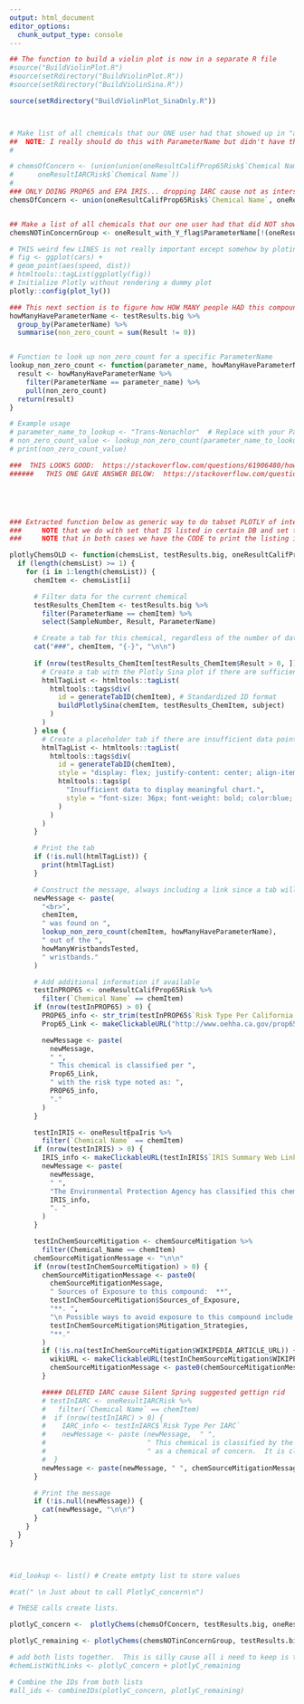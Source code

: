 ```yaml
---
output: html_document
editor_options: 
  chunk_output_type: console
---
```



```r
## The function to build a violin plot is now in a separate R file
#source("BuildViolinPlot.R")
#source(setRdirectory("BuildViolinPlot.R"))
#source(setRdirectory("BuildViolinSina.R"))

source(setRdirectory("BuildViolinPlot_SinaOnly.R"))



# Make list of all chemicals that our ONE user had that showed up in "any" of the databases
##  NOTE: I really should do this with ParameterName but didn't have that  handy... should fix
#

# chemsOfConcern <- (union(union(oneResultCalifProp65Risk$`Chemical Name`,oneResultEpaIris$`Chemical Name`),
#      oneResultIARCRisk$`Chemical Name`))
#
### ONLY DOING PROP65 and EPA IRIS... dropping IARC cause not as interseting?
chemsOfConcern <- union(oneResultCalifProp65Risk$`Chemical Name`, oneResultEpaIris$`Chemical Name`)


## Make a list of all chemicals that our one user had that did NOT show up in any of the databases x
chemsNOTinConcernGroup <- oneResult_with_Y_flag$ParameterName[!(oneResult_with_Y_flag$ParameterName %in% chemsOfConcern)]
```


```r
# THIS weird few LINES is not really important except somehow by ploting, but not including (include=FALSE) this enables the rest to work?
# fig <- ggplot(cars) +
# geom_point(aes(speed, dist))
# htmltools::tagList(ggplotly(fig))
# Initialize Plotly without rendering a dummy plot
plotly::config(plot_ly())

### This next section is to figure how HOW MANY people HAD this compound and how many didn't
howManyHaveParameterName <- testResults.big %>%
  group_by(ParameterName) %>%
  summarise(non_zero_count = sum(Result != 0))


# Function to look up non_zero_count for a specific ParameterName
lookup_non_zero_count <- function(parameter_name, howManyHaveParameterName) {
  result <- howManyHaveParameterName %>%
    filter(ParameterName == parameter_name) %>%
    pull(non_zero_count)
  return(result)
}

# Example usage
# parameter_name_to_lookup <- "Trans-Nonachlor"  # Replace with your ParameterID
# non_zero_count_value <- lookup_non_zero_count(parameter_name_to_lookup, howManyHaveParameterName)
# print(non_zero_count_value)

###  THIS LOOKS GOOD:  https://stackoverflow.com/questions/61906480/how-to-display-ggplotly-plots-with-dynamically-created-tabs-and-for-loops
######   THIS ONE GAVE ANSWER BELOW:  https://stackoverflow.com/questions/61906480/how-to-display-ggplotly-plots-with-dynamically-created-tabs-and-for-loops





### Extracted function below as generic way to do tabset PLOTLY of interact plots
###     NOTE that we do with set that IS listed in certain DB and set that ISN"T but ...that is an artifical split we could just collapse them
###     NOTE that in both cases we have the CODE to print the listing in those database... BUT.... it never gets hit if it's not there!

plotlyChemsOLD <- function(chemsList, testResults.big, oneResultCalifProp65Risk, oneResultEpaIris, oneResultIARCRisk, chemSourceMitigation, subject, howManyHaveParameterName, howManyWristbandsTested) {
  if (length(chemsList) >= 1) {
    for (i in 1:length(chemsList)) {
      chemItem <- chemsList[i]

      # Filter data for the current chemical
      testResults_ChemItem <- testResults.big %>%
        filter(ParameterName == chemItem) %>%
        select(SampleNumber, Result, ParameterName)

      # Create a tab for this chemical, regardless of the number of datapoints
      cat("###", chemItem, "{-}", "\n\n")
      
      if (nrow(testResults_ChemItem[testResults_ChemItem$Result > 0, ]) > 1) {
        # Create a tab with the Plotly Sina plot if there are sufficient data points
        htmlTagList <- htmltools::tagList(
          htmltools::tags$div(
            id = generateTabID(chemItem), # Standardized ID format
            buildPlotlySina(chemItem, testResults_ChemItem, subject)
          )
        )
      } else {
        # Create a placeholder tab if there are insufficient data points
        htmlTagList <- htmltools::tagList(
          htmltools::tags$div(
            id = generateTabID(chemItem),
            style = "display: flex; justify-content: center; align-items: center; height: 100%; padding: 50px; text-align: center;",
            htmltools::tags$p(
              "Insufficient data to display meaningful chart.",
              style = "font-size: 36px; font-weight: bold; color:blue; margin: 50px 0;"
            )
          )
        )
      }

      # Print the tab
      if (!is.null(htmlTagList)) {
        print(htmlTagList)
      }

      # Construct the message, always including a link since a tab will always exist
      newMessage <- paste(
        "<br>",
        chemItem, 
        " was found on ",
        lookup_non_zero_count(chemItem, howManyHaveParameterName),
        " out of the ",
        howManyWristbandsTested,
        " wristbands."
      )

      # Add additional information if available
      testInPROP65 <- oneResultCalifProp65Risk %>%
        filter(`Chemical Name` == chemItem)
      if (nrow(testInPROP65) > 0) {
        PROP65_info <- str_trim(testInPROP65$`Risk Type Per California Prop 65`)
        Prop65_Link <- makeClickableURL("http://www.oehha.ca.gov/prop65.html", "California Proposition 65")

        newMessage <- paste(
          newMessage,
          " ",
          " This chemical is classified per ",
          Prop65_Link,
          " with the risk type noted as: ",
          PROP65_info,
          "."
        )
      }

      testInIRIS <- oneResultEpaIris %>%
        filter(`Chemical Name` == chemItem)
      if (nrow(testInIRIS) > 0) {
        IRIS_info <- makeClickableURL(testInIRIS$`IRIS Summary Web Link`, "chemical of interest")
        newMessage <- paste(
          newMessage,
          " ",
          "The Environmental Protection Agency has classified this chemical as a ",
          IRIS_info,
          ". "
        )
      }

      testInChemSourceMitigation <- chemSourceMitigation %>%
        filter(Chemical_Name == chemItem)
      chemSourceMitigationMessage <- "\n\n"
      if (nrow(testInChemSourceMitigation) > 0) {
        chemSourceMitigationMessage <- paste0(
          chemSourceMitigationMessage,
          " Sources of Exposure to this compound:  **",
          testInChemSourceMitigation$Sources_of_Exposure,
          "**. ",
          "\n Possible ways to avoid exposure to this compound include: **",
          testInChemSourceMitigation$Mitigation_Strategies,
          "**."
        )
        if (!is.na(testInChemSourceMitigation$WIKIPEDIA_ARTICLE_URL)) {
          wikiURL <- makeClickableURL(testInChemSourceMitigation$WIKIPEDIA_ARTICLE_URL, "Wiki")
          chemSourceMitigationMessage <- paste0(chemSourceMitigationMessage, " Additional information: ", wikiURL)
        }

        ##### DELETED IARC cause Silent Spring suggested gettign rid
        # testInIARC <- oneResultIARCRisk %>%
        #   filter(`Chemical Name` == chemItem)
        #  if (nrow(testInIARC) > 0) {
        #    IARC_info <- testInIARC$`Risk Type Per IARC`
        #    newMessage <- paste (newMessage,  " ",
        #                         " This chemical is classified by the International Agency for the Research on Cancer ",
        #                         " as a chemical of concern.  It is classified as: ",  IARC_info,".")
        #  }
        newMessage <- paste(newMessage, " ", chemSourceMitigationMessage)
      }

      # Print the message
      if (!is.null(newMessage)) {
        cat(newMessage, "\n\n")
      }
    }
  }
}




```


```r

#id_lookup <- list() # Create emtpty list to store values

#cat(" \n Just about to call PlotlyC_concern\n")

# THESE calls create lists.

plotlyC_concern <-  plotlyChems(chemsOfConcern, testResults.big, oneResultCalifProp65Risk, oneResultEpaIris, oneResultIARCRisk, chemSourceMitigation  , subject, howManyHaveParameterName, howManyWristbandsTested)

plotlyC_remaining <- plotlyChems(chemsNOTinConcernGroup, testResults.big, oneResultCalifProp65Risk, oneResultEpaIris, oneResultIARCRisk, chemSourceMitigation, subject, howManyHaveParameterName, howManyWristbandsTested)

# add both lists together.  This is silly cause all i need to keep is the IDs but... for now i'm keeping all
#chemListWithLinks <- plotlyC_concern + plotlyC_remaining

# Combine the IDs from both lists
#all_ids <- combineIDs(plotlyC_concern, plotlyC_remaining)


```

